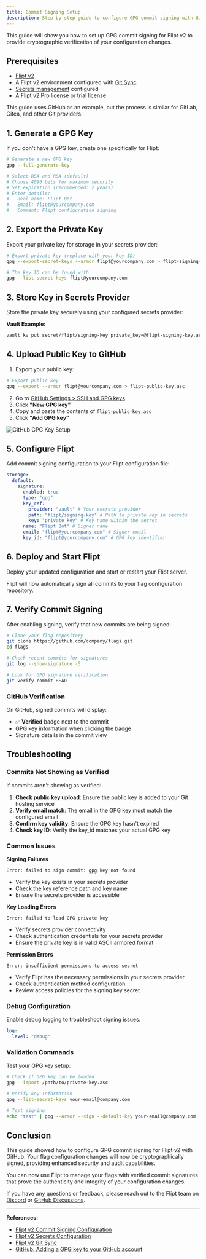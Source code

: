 ```yaml
---
title: Commit Signing Setup
description: Step-by-step guide to configure GPG commit signing with GitHub and other Git providers
---
```


This guide will show you how to set up GPG commit signing for Flipt v2 to provide cryptographic verification of your configuration changes.


<V2Pro />

## Prerequisites

- [Flipt v2](/v2/quickstart)
- A Flipt v2 environment configured with [Git Sync](/v2/guides/operations/environments/git-sync)
- [Secrets management](/v2/configuration/secrets) configured
- A Flipt v2 Pro license or trial license

<Note>
  This guide uses GitHub as an example, but the process is similar for GitLab,
  Gitea, and other Git providers.
</Note>

## 1. Generate a GPG Key

If you don't have a GPG key, create one specifically for Flipt:

```bash
# Generate a new GPG key
gpg --full-generate-key

# Select RSA and RSA (default)
# Choose 4096 bits for maximum security
# Set expiration (recommended: 2 years)
# Enter details:
#   Real name: Flipt Bot
#   Email: flipt@yourcompany.com
#   Comment: Flipt configuration signing
```

## 2. Export the Private Key

Export your private key for storage in your secrets provider:

```bash
# Export private key (replace with your key ID)
gpg --export-secret-keys --armor flipt@yourcompany.com > flipt-signing-key.asc

# The key ID can be found with:
gpg --list-secret-keys flipt@yourcompany.com
```

## 3. Store Key in Secrets Provider

Store the private key securely using your configured secrets provider:

**Vault Example:**

```bash
vault kv put secret/flipt/signing-key private_key=@flipt-signing-key.asc
```

## 4. Upload Public Key to GitHub

1. Export your public key:

```bash
# Export public key
gpg --export --armor flipt@yourcompany.com > flipt-public-key.asc
```

2. Go to [GitHub Settings > SSH and GPG keys](https://github.com/settings/keys)
3. Click **"New GPG key"**
4. Copy and paste the contents of `flipt-public-key.asc`
5. Click **"Add GPG key"**

![GitHub GPG Key Setup](/v2/images/guides/operations/environments/github_gpg_key.png)

## 5. Configure Flipt

Add commit signing configuration to your Flipt configuration file:

```yaml
storage:
  default:
    signature:
      enabled: true
      type: "gpg"
      key_ref:
        provider: "vault" # Your secrets provider
        path: "flipt/signing-key" # Path to private key in secrets
        key: "private_key" # Key name within the secret
      name: "Flipt Bot" # Signer name
      email: "flipt@yourcompany.com" # Signer email
      key_id: "flipt@yourcompany.com" # GPG key identifier
```

## 6. Deploy and Start Flipt

Deploy your updated configuration and start or restart your Flipt server.

Flipt will now automatically sign all commits to your flag configuration repository.

## 7. Verify Commit Signing

After enabling signing, verify that new commits are being signed:

```bash
# Clone your flag repository
git clone https://github.com/company/flags.git
cd flags

# Check recent commits for signatures
git log --show-signature -5

# Look for GPG signature verification
git verify-commit HEAD
```

### GitHub Verification

On GitHub, signed commits will display:

- ✅ **Verified** badge next to the commit
- GPG key information when clicking the badge
- Signature details in the commit view

## Troubleshooting

### Commits Not Showing as Verified

If commits aren't showing as verified:

1. **Check public key upload**: Ensure the public key is added to your Git hosting service
2. **Verify email match**: The email in the GPG key must match the configured email
3. **Confirm key validity**: Ensure the GPG key hasn't expired
4. **Check key ID**: Verify the key_id matches your actual GPG key

### Common Issues

**Signing Failures**

```
Error: failed to sign commit: gpg key not found
```

- Verify the key exists in your secrets provider
- Check the key reference path and key name
- Ensure the secrets provider is accessible

**Key Loading Errors**

```
Error: failed to load GPG private key
```

- Verify secrets provider connectivity
- Check authentication credentials for your secrets provider
- Ensure the private key is in valid ASCII armored format

**Permission Errors**

```
Error: insufficient permissions to access secret
```

- Verify Flipt has the necessary permissions in your secrets provider
- Check authentication method configuration
- Review access policies for the signing key secret

### Debug Configuration

Enable debug logging to troubleshoot signing issues:

```yaml
log:
  level: "debug"
```

### Validation Commands

Test your GPG key setup:

```bash
# Check if GPG key can be loaded
gpg --import /path/to/private-key.asc

# Verify key information
gpg --list-secret-keys your-email@company.com

# Test signing
echo "test" | gpg --armor --sign --default-key your-email@company.com
```

## Conclusion

This guide showed how to configure GPG commit signing for Flipt v2 with GitHub. Your flag configuration changes will now be cryptographically signed, providing enhanced security and audit capabilities.

You can now use Flipt to manage your flags with verified commit signatures that prove the authenticity and integrity of your configuration changes.

If you have any questions or feedback, please reach out to the Flipt team on [Discord](https://discord.gg/flipt) or [GitHub Discussions](https://github.com/flipt-io/flipt/discussions).

---

**References:**

- [Flipt v2 Commit Signing Configuration](/v2/configuration/commit-signing)
- [Flipt v2 Secrets Configuration](/v2/configuration/secrets)
- [Flipt v2 Git Sync](/v2/guides/operations/environments/git-sync)
- [GitHub: Adding a GPG key to your GitHub account](https://docs.github.com/en/authentication/managing-commit-signature-verification/adding-a-gpg-key-to-your-github-account)
